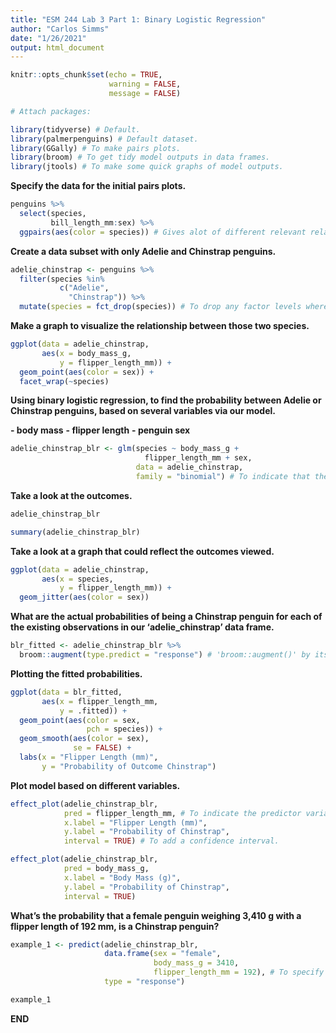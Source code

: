 ```yaml
---
title: "ESM 244 Lab 3 Part 1: Binary Logistic Regression"
author: "Carlos Simms"
date: "1/26/2021"
output: html_document
---
```


```r
knitr::opts_chunk$set(echo = TRUE, 
                      warning = FALSE, 
                      message = FALSE)

# Attach packages:

library(tidyverse) # Default.
library(palmerpenguins) # Default dataset.
library(GGally) # To make pairs plots.
library(broom) # To get tidy model outputs in data frames.
library(jtools) # To make some quick graphs of model outputs.
```

**Specify the data for the initial pairs plots.**

```r
penguins %>% 
  select(species, 
         bill_length_mm:sex) %>% 
  ggpairs(aes(color = species)) # Gives alot of different relevant relationships and information between the selected variables.
```

**Create a data subset with only Adelie and Chinstrap penguins.**

```r
adelie_chinstrap <- penguins %>% 
  filter(species %in% 
           c("Adelie", 
             "Chinstrap")) %>% 
  mutate(species = fct_drop(species)) # To drop any factor levels where there are no observations for that factor level.
```

**Make a graph to visualize the relationship between those two species.**

```r
ggplot(data = adelie_chinstrap, 
       aes(x = body_mass_g, 
           y = flipper_length_mm)) + 
  geom_point(aes(color = sex)) + 
  facet_wrap(~species)
```

**Using binary logistic regression, to find the probability between Adelie or Chinstrap penguins, based on several variables via our model.**

**- body mass**
**- flipper length**
**- penguin sex**

```r
adelie_chinstrap_blr <- glm(species ~ body_mass_g + 
                              flipper_length_mm + sex, 
                            data = adelie_chinstrap, 
                            family = "binomial") # To indicate that the link is going to be the log odds and that there are only two outcome variables.
```

**Take a look at the outcomes.**

```r
adelie_chinstrap_blr

summary(adelie_chinstrap_blr)
```

**Take a look at a graph that could reflect the outcomes viewed.**

```r
ggplot(data = adelie_chinstrap, 
       aes(x = species, 
           y = flipper_length_mm)) + 
  geom_jitter(aes(color = sex))
```

**What are the actual probabilities of being a Chinstrap penguin for each of the existing observations in our 'adelie_chinstrap' data frame.**

```r
blr_fitted <- adelie_chinstrap_blr %>% 
  broom::augment(type.predict = "response") # 'broom::augment()' by itself, will return the log odds of chinstrap. 'type.predict...' is the prediction calculated to be the probability of each outcome.
```

**Plotting the fitted probabilities.**

```r
ggplot(data = blr_fitted, 
       aes(x = flipper_length_mm, 
           y = .fitted)) + 
  geom_point(aes(color = sex, 
                 pch = species)) + 
  geom_smooth(aes(color = sex), 
              se = FALSE) + 
  labs(x = "Flipper Length (mm)", 
       y = "Probability of Outcome Chinstrap")
```

**Plot model based on different variables.**

```r
effect_plot(adelie_chinstrap_blr, 
            pred = flipper_length_mm, # To indicate the predictor variable.
            x.label = "Flipper Length (mm)", 
            y.label = "Probability of Chinstrap", 
            interval = TRUE) # To add a confidence interval.

effect_plot(adelie_chinstrap_blr, 
            pred = body_mass_g, 
            x.label = "Body Mass (g)", 
            y.label = "Probability of Chinstrap", 
            interval = TRUE)
```

**What's the probability that a female penguin weighing 3,410 g with a flipper length of 192 mm, is a Chinstrap penguin?**

```r
example_1 <- predict(adelie_chinstrap_blr, 
                     data.frame(sex = "female", 
                                body_mass_g = 3410, 
                                flipper_length_mm = 192), # To specify the predictor variable for specific values.
                     type = "response")

example_1
```

**END**

